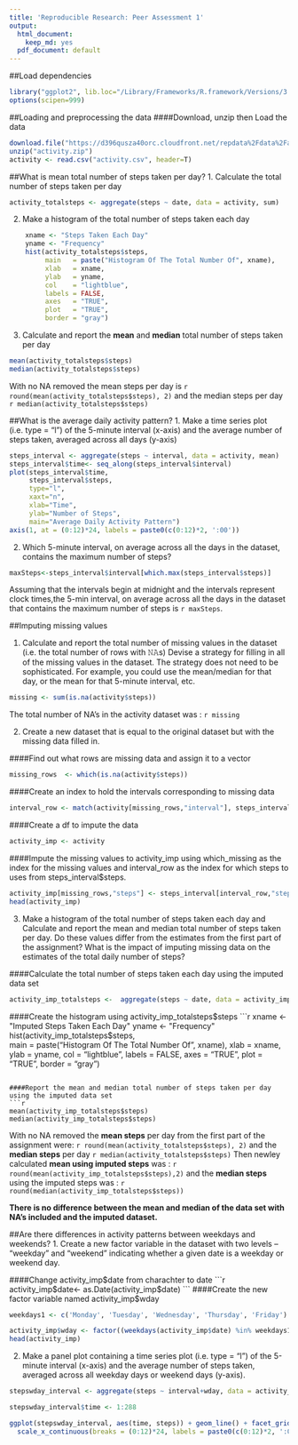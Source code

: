 ```yaml
---
title: 'Reproducible Research: Peer Assessment 1'
output:
  html_document:
    keep_md: yes
  pdf_document: default
---
```

##Load dependencies
```r
library("ggplot2", lib.loc="/Library/Frameworks/R.framework/Versions/3.2/Resources/library")
options(scipen=999)

```

##Loading and preprocessing the data
####Download, unzip then Load the data

```r
download.file("https://d396qusza40orc.cloudfront.net/repdata%2Fdata%2Factivity.zip", "activity.zip", method= "curl")
unzip("activity.zip")
activity <- read.csv("activity.csv", header=T)
```

##What is mean total number of steps taken per day?
1. Calculate the total number of steps taken per day

```r
activity_totalsteps <- aggregate(steps ~ date, data = activity, sum)
```

2. Make a histogram of the total number of steps taken each day

```r
    xname <- "Steps Taken Each Day"
    yname <- "Frequency"
    hist(activity_totalsteps$steps,  
         main   = paste("Histogram Of The Total Number Of", xname), 
         xlab   = xname, 
         ylab   = yname, 
         col    = "lightblue", 
         labels = FALSE,
         axes   = "TRUE",
         plot   = "TRUE",
         border = "gray")
```

3. Calculate and report the **mean** and **median** total number of steps taken per day

```r
mean(activity_totalsteps$steps)
median(activity_totalsteps$steps)
```
With no NA removed the mean steps per day is `r round(mean(activity_totalsteps$steps), 2)` and the median steps per day `r median(activity_totalsteps$steps)`

##What is the average daily activity pattern?
1. Make a time series plot (i.e. type = "l") of the 5-minute interval (x-axis) and the average number of steps taken, averaged across all days (y-axis)

```r
steps_interval <- aggregate(steps ~ interval, data = activity, mean)
steps_interval$time<- seq_along(steps_interval$interval)
plot(steps_interval$time,
     steps_interval$steps, 
     type="l",
     xaxt="n",
     xlab="Time",
     ylab="Number of Steps",
     main="Average Daily Activity Pattern")
axis(1, at = (0:12)*24, labels = paste0(c(0:12)*2, ':00'))
```

2. Which 5-minute interval, on average across all the days in the dataset, contains the maximum number of steps?
```r
maxSteps<-steps_interval$interval[which.max(steps_interval$steps)]
```
Assuming that the intervals begin at midnight and the intervals represent clock times,the 5-min interval, on average across all the days in the dataset that contains the maximum number of steps is `r maxSteps`.

##Imputing missing values

1. Calculate and report the total number of missing values in the dataset (i.e. the total number of rows with 𝙽𝙰s)
Devise a strategy for filling in all of the missing values in the dataset. The strategy does not need to be sophisticated. For example, you could use the mean/median for that day, or the mean for that 5-minute interval, etc.
```r
missing <- sum(is.na(activity$steps))
```
The total number of NA's in the activity dataset was : `r missing`

2. Create a new dataset that is equal to the original dataset but with the missing data filled in.

####Find out what rows are missing data and assign it to a vector
```r
missing_rows  <- which(is.na(activity$steps))
```
####Create an index to hold the intervals corresponding to missing data
```r
interval_row <- match(activity[missing_rows,"interval"], steps_interval$interval)
```
####Create a df to impute the data
```r
activity_imp <- activity
```
####Impute the missing values to activity_imp using which_missing as the index for the missing values and interval_row as the index for which steps to uses from steps_interval$steps. 
```r
activity_imp[missing_rows,"steps"] <- steps_interval[interval_row,"steps"]
head(activity_imp)
```

3. Make a histogram of the total number of steps taken each day and Calculate and report the mean and median total number of steps taken per day. Do these values differ from the estimates from the first part of the assignment? What is the impact of imputing missing data on the estimates of the total daily number of steps?

####Calculate the total number of steps taken each day using the imputed data set
```r
activity_imp_totalsteps <-  aggregate(steps ~ date, data = activity_imp, sum)
```

####Create the histogram using activity_imp_totalsteps$steps
```r
    xname <- "Imputed Steps Taken Each Day"
    yname <- "Frequency"
    hist(activity_imp_totalsteps$steps,  
         main   = paste("Histogram Of The Total Number Of", xname), 
         xlab   = xname, 
         ylab   = yname, 
         col    = "lightblue", 
         labels = FALSE,
         axes   = "TRUE",
         plot   = "TRUE",
         border = "gray")
```

####Report the mean and median total number of steps taken per day using the imputed data set
```r
mean(activity_imp_totalsteps$steps)
median(activity_imp_totalsteps$steps)
```

With no NA removed the **mean steps** per day from the first part of the assignment were: `r round(mean(activity_totalsteps$steps), 2)` and the **median steps** per day `r median(activity_totalsteps$steps)`
Then newley calculated **mean using imputed steps** was : `r round(mean(activity_imp_totalsteps$steps),2)` and the **median steps** using the imputed steps was : `r round(median(activity_imp_totalsteps$steps))`

**There is no difference between the mean and median of the data set with NA's included and the imputed dataset.**


##Are there differences in activity patterns between weekdays and weekends?
1. Create a new factor variable in the dataset with two levels -- "weekday" and "weekend" indicating whether a given date is a weekday or weekend day.

####Change activity_imp$date from charachter to date 
```r
activity_imp$date<- as.Date(activity_imp$date)
```
####Create the new factor variable named activity_imp$wday
```r
weekdays1 <- c('Monday', 'Tuesday', 'Wednesday', 'Thursday', 'Friday')

activity_imp$wday <- factor((weekdays(activity_imp$date) %in% weekdays1), levels=c(FALSE, TRUE), labels=c('weekend', 'weekday'))
head(activity_imp)
```


2. Make a panel plot containing a time series plot (i.e. type = "l") of the 5-minute interval (x-axis) and the average number of steps taken, averaged across all weekday days or weekend days (y-axis). 

```r
stepswday_interval <- aggregate(steps ~ interval+wday, data = activity_imp, mean)

stepswday_interval$time <- 1:288

```

```r
ggplot(stepswday_interval, aes(time, steps)) + geom_line() + facet_grid(wday ~ .) + 
  scale_x_continuous(breaks = (0:12)*24, labels = paste0(c(0:12)*2, ':00'))

```